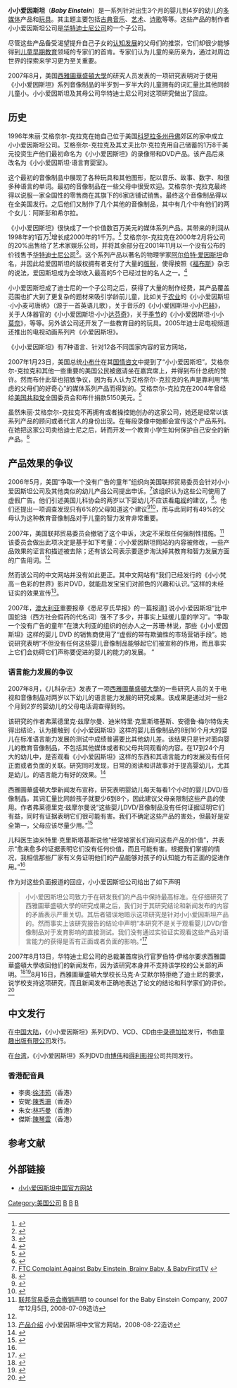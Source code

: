 '''小小爱因斯坦'''（'''''Baby Einstein'''''）是一系列针对出生3个月的婴儿到4岁的幼儿的[[多媒体|多媒体]]产品和[[玩具|玩具]]。其主题主要包括[[古典音乐|古典音乐]]、[[艺术|艺术]]、[[诗歌|诗歌]]等等。这些产品的制作者小小爱因斯坦公司是[[华特迪士尼公司|华特迪士尼公司]]的一个子公司。

尽管这些产品备受渴望提升自己子女的[[認知發展論|认知发展]]的父母们的推崇，它们却很少能够得到[[儿童早期教育|儿童早期教育]]领域的专家们的首肯。专家们认为儿童的亲历亲为，通过对周边世界的探索来学习更为至关重要。

2007年8月，美国[[西雅圖華盛頓大學|西雅圖華盛頓大學]]的研究人员发表的一项研究表明对于使用《小小爱因斯坦》系列音像制品的半岁到一岁半大的儿童拥有的词汇量比其他同龄儿童小。小小爱因斯坦及其母公司华特迪士尼公司对这项研究做出了回应。

{{Infobox person
| name                  = Julie Aigner-Clark
| image                 =  
| caption               =  
| birth_name             = Julie Aigner
| birth_date             = {{Birth date and age|df=yes|1947|02|16}}
| birth_place            = 
| occupation            = Actress
| yearsactive           = 
| domesticpartner       = 
}}

== 历史 ==
1996年朱丽·艾格奈尔-克拉克在她自己位于美国[[科罗拉多州|科罗拉多州]][[丹佛|丹佛]]郊区的家中成立小小爱因斯坦公司。艾格奈尔-克拉克及其丈夫比尔·克拉克用自己储蓄的1万8千美元投资生产他们最初命名为《小小爱因斯坦》的录像带和DVD产品。该产品后来改名为《小小爱因斯坦·语言育婴室》。

这个最初的音像制品中展现了各种玩具和其他图形，配以音乐、故事、数字、和很多种语言的单词。最初的音像制品在一些父母中很受欢迎。艾格奈尔-克拉克最终得以说服一家全国性的零售商在其旗下的6家店铺试销售。最终这个音像制品得以在全美国发行。之后他们又制作了几个其他的音像制品，其中有几个中有他们的两个女儿：阿斯彭和希尔拉。

《小小爱因斯坦》很快成了一个价值数百万美元的媒体系列产品。其带来的利润从1998年的1百万<ref>{{cite journal|journal=Denver Post| title=婴儿音像制品带来巨大利润，一个母亲把“爱因斯坦”变成百万美元企业| author=Eric Hubler| date=1999-03-12}}</ref>增长成2000年的1千万。<ref>{{cite journal|title=婴儿潮：立特尔顿的妇女的音像制品热销| journal=丹佛邮报| date=2001-05-30|author=Daisy Whitney}}</ref> 艾格奈尔-克拉克在2000年2月将公司的20%出售给了艺术家娱乐公司{{le|Artisan Entertainment}}，并将其余部分在2001年11月以一个没有公布的价钱售予[[华特迪士尼公司|华特迪士尼公司]]<ref>{{cite news|title=Artisan Entertainment Acquires Rights to Distribute Branded Developmental Series From The Baby Einstein Company| date=2000-02-10| publisher=Business Wire}}</ref>。这个系列产品以著名的物理学家[[阿尔伯特·爱因斯坦|阿尔伯特·爱因斯坦]]命名，并因此给爱因斯坦的版权拥有者支付了大量的[[版税|版税]]，使得按照《[[福布斯|福布斯]]》杂志的说法，爱因斯坦成为全球收入最高的5个已经过世的名人之一。<ref>{{cite journal|url=http://www.smh.com.au/news/music/cobain-is-the-new-elvis/2006/10/25/1161699375968.html|title=Cobain is the new Elvis (Most earning dead celebrities)|publisher=Sydney Morning Herald|date=2006-10-25|accessdate=2008-08-13|author=(Reuters)|archive-date=2008-09-05|archive-url=https://web.archive.org/web/20080905014203/http://www.smh.com.au/news/music/cobain-is-the-new-elvis/2006/10/25/1161699375968.html|dead-url=no}}</ref>

小小爱因斯坦成了迪士尼的一个子公司之后，获得了大量的制作经费，其产品覆盖范围也扩大到了更复杂的题材来吸引学龄前儿童，比如关于[[农业|农业]]的《小小爱因斯坦·小小麦可唐纳》（源于一首英语儿歌），关于音乐的《小小爱因斯坦·小小[[约翰·塞巴斯蒂安·巴赫|巴赫]]》，关于人体器官的《小小爱因斯坦·小小[[达芬奇|达芬奇]]》，关于[[季节|季节]]的《小小爱因斯坦·小小[[莫奈|莫奈]]》，等等。另外该公司还开发了一些教育目的的玩具。2005年迪士尼电视频道还推出的电视动画系列片《小爱因斯坦》。

《小小爱因斯坦》有7种语言、针对12各不同国家内容的官方网站，

2007年1月23日，美国总统[[小布什|小布什]]在其[[国情咨文|国情咨文]]中提到了“小小爱因斯坦”。艾格奈尔-克拉克和其他一些重要的美国公民被邀请坐在嘉宾席上，并得到布什总统的赞许。然而布什此举也招致争议，因为有人认为艾格奈尔-克拉克的名声是靠利用“焦虑的父母们的好奇心”的媒体系列产品而得到的。艾格奈尔-克拉克在2004年曾经给[[美国共和党|美国共和党]]全国委员会和布什捐款5150美元。<ref>{{cite web|url=http://www.slate.com/id/2158226/|title=Bush's Baby Einstein Gaffe|date=2007-01-24|publisher=Slate|author=Timothy Noah|access-date=2008-08-22|archive-date=2011-01-24|archive-url=https://web.archive.org/web/20110124185733/http://www.slate.com/id/2158226/|dead-url=no}}</ref>

虽然朱丽·艾格奈尔-克拉克不再拥有或者操控她创办的这家公司，她还是经常以该系列产品的顾问或者代言人的身份出现。在每段录像中她都会宣传这个产品系列。在她把这家公司卖给迪士尼之后，转而开发一个教育小学生如何保护自己安全的新产品。<ref>{{cite web| url=http://www.cbsnews.com/stories/2005/06/23/earlyshow/living/money/main703820.shtml| title=《小小爱因斯坦》之后：公司创办人的下一步| date=2005-06-24| publisher=CBSnews.com| author=(CBS)| access-date=2008-08-22| archive-date=2011-12-22| archive-url=https://web.archive.org/web/20111222030005/http://www.cbsnews.com/stories/2005/06/23/earlyshow/living/money/main703820.shtml}}</ref>

== 产品效果的争议 ==
2006年5月，美国“争取一个没有广告的童年”组织向美国联邦贸易委员会针对小小爱因斯坦公司及其他类似的幼儿产品公司提出申诉。<ref>[http://www.commercialfreechildhood.org/babyvideos/ftccomplaint.htm FTC Complaint Against Baby Einstein,  Brainy Baby, & BabyFirstTV] {{webarchive|url=https://web.archive.org/web/20110719054418/http://www.commercialfreechildhood.org/babyvideos/ftccomplaint.htm |date=2011-07-19 }}</ref>该组织认为这些公司使用了虚假广告。他们引述美国儿科协会的两岁以下婴幼儿不应该看[[电视|电视]]的建议，<ref>{{cite journal|url=http://aappolicy.aappublications.org/cgi/content/full/pediatrics;107/2/423 |author=美国儿科协会, Committee on Public Education |title=儿童、青少年和电视（政策声明） |journal=儿科学 |volume=107 |pages=423–426 |doi=10.1542/peds. 107.2.423 |pmid=11158483 |date=2001年2月 |deadurl=yes |archiveurl=https://web.archive.org/web/20100706012200/http://aappolicy.aappublications.org/cgi/content/full/pediatrics%3B107/2/423 |archivedate=2010-07-06 }}</ref>。他们还提出一项调查发现只有6%的父母知道这个建议<ref>{{cite web| url=http://mothering.com/guest_editors/kids_commercialism/kids_commercialism.html| title=把图书带回图书节| publisher=母亲杂志| accessdate=2007-08-13| author=Josh Golin| date=2007年1月| archive-date=2007-08-12| archive-url=https://web.archive.org/web/20070812174744/http://www.mothering.com/guest_editors/kids_commercialism/kids_commercialism.html| dead-url=yes}}</ref><ref>{{cite web |url=http://www.kff.org/entmedia/entmedia121405pkg.cfm |title=关于婴幼儿和学龄前儿童教育媒体的新报告 |author=Michelle M. Garrison and Dimitri A. Christakis |publisher=凯瑟家庭基金会 |accessdate=2007-08-13 |archive-date=2007-09-02 |archive-url=https://web.archive.org/web/20070902235706/http://www.kff.org/entmedia/entmedia121405pkg.cfm |dead-url=no }}</ref>，而与此同时有49%的父母认为这种教育音像制品对于儿童的智力发育非常重要。 

2007年，美国联邦贸易委员会撤销了这个申诉，决定不采取任何强制性措施。<ref name=FTCClosingLetter>[http://www.ftc.gov/os/closings/staff/071205einst.pdf 联邦贸易委员会撤销声明] {{Wayback|url=http://www.ftc.gov/os/closings/staff/071205einst.pdf |date=20130303163803 }} to counsel for the Baby Einstein Company, 2007年12月5日, 2008-07-09造访</ref>该委员会做出此项决定是基于如下考量：小小爱因斯坦网站的内容被修改，一些产品效果的证言和描述被去除；还有该公司表示要逐步淘汰掉其教育和智力发展方面的广告用词。<ref name=FTCClosingLetter/>

然而该公司的中文网站并没有如此更正。其中文网站有“我们已经发行的《小小梵高－色彩的世界》影片DVD，就能启发宝宝们对颜色的兴趣和认识。”这样的未经证实的效果宣传<ref>[http://www.babyeinstein.com/cn/OurProducts.shtml 产品介绍] {{webarchive|url=https://web.archive.org/web/20080312120653/http://www.babyeinstein.com/cn/Ourproducts.shtml |date=2008-03-12 }}小小爱因斯坦中文官方网站，2008-08-22造访</ref>。

2007年，[[澳大利亚|澳大利亚]]重要报章《悉尼亨氏早报》的一篇报道[http://www.smh.com.au/articles/2007/08/08/1186530417099.html] {{Wayback|url=http://www.smh.com.au/articles/2007/08/08/1186530417099.html |date=20131108033229 }}说小小爱因斯坦“比中国蛇油（西方社会假药的代名词）强不了多少，并事实上延缓儿童的学习”。“争取一个没有广告的童年”在澳大利亚的组织的创办人之一苏珊·林说，那些《小小爱因斯坦》这样的婴儿 DVD 的销售商使用了“虚假的带有欺骗性的市场营销手段”。她说研究表明“不但没有任何这些婴儿音像制品能够起它们被宣称的作用，而且事实上它们会妨碍它们声称要促进的婴儿的能力的发展。 ”

=== 语言能力发展的争议 ===
2007年8月，《儿科杂志》发表了一项[[西雅圖華盛頓大學|西雅圖華盛頓大學]]的一些研究人员的关于电视和音像制品对两岁以下幼儿的语言能力发展的研究成果。该成果是通过对一些2个月到2岁的婴幼儿的父母电话调查得到的。

该研究的作者弗莱德里克·兹摩尔曼、迪米特里·克里斯塔基斯、安德鲁·梅尔特佐夫得出结论，认为接触到《小小爱因斯坦》这样的婴儿音像制品的8到16个月大的婴儿在标准语言能力发展的测试中成绩普遍要比其他幼儿差。该结果只是针对面向婴儿的教育音像制品，不包括其他媒体或者和父母共同观看的内容。在17到24个月大的幼儿中，是否观看《小小爱因斯坦》这样的东西和其语言能力的发展没有任何正面或者负面的关联。研究同时发现，日常的阅读和讲故事对于提高婴幼儿，尤其是幼儿，的语言能力有好的效果。<ref>{{cite journal| author=F. J. Zimmerman, D.A. Christakis, and A.N. Meltzoff| title=媒体观看和两岁以下孩子的语言能力发展的关联| journal=儿科杂志| date=2007-08-07| url=http://extras.mnginteractive.com/live/media/site36/2007/0817/20070817_071817_Zimmermanetal__Associations_JPed07.pdf| doi=10.1016/j.jpeds.2007.04.071| format=PDF| access-date=2008-08-23| archive-date=2020-10-30| archive-url=https://web.archive.org/web/20201030011709/http://extras.mnginteractive.com/live/media/site36/2007/0817/20070817_071817_zimmermanetal__associations_jped07.pdf| dead-url=yes}}</ref> 

西雅圖華盛頓大學新闻发布宣称，研究表明婴幼儿每天每看1个小时的婴儿DVD/音像制品，其词汇量比同龄孩子就要少6到8个，因此建议父母亲限制这些产品的使用。作者弗莱德里克·兹摩尔曼说“这些婴儿DVD/音像制品没有任何证据证明它们有益，同时有证据表明它们很可能有害。我们不确定这些产品的害处，但最好是安全第一，父母应该尽量少用。”<ref name="wu"> {{cite web|url=http://uwnews.washington.edu/ni/article.asp?articleID=35898 |author=Joel Schwartz |date=2007-08-07 |title=婴儿DVD/音像制品可能妨碍而不是促进婴儿的语言能力发展 |publisher=西雅圖華盛頓大學 (新闻发布) |deadurl=yes |archiveurl=https://web.archive.org/web/20070818223741/http://uwnews.washington.edu/ni/article.asp?articleID=35898 |archivedate=2007-08-18 }}</ref>

儿科医生迪米特里·克里斯塔基斯说他“经常被家长们询问这些产品的价值”，并表示“愈来愈多的证据表明它们没有任何价值，而且可能有害。根据我们掌握的情况，我相信那些厂家有义务证明他们的产品能够对孩子的认知能力有正面的促进作用。”<ref name="wu"/>

作为对这些负面报道的回应，小小爱因斯坦公司给出了如下声明

<blockquote>小小爱因斯坦公司致力于在研发我们的产品中保持最高标准。在仔细研究了西雅圖華盛頓大學的研究成果之后，我们对于其研究结论和新闻发布的内容的矛盾表示严重关切。其后者错误地暗示这项研究是针对小小爱因斯坦产品的。然而事实上该研究报告的结论中声明“本研究不是关于观看婴儿DVD/音像制品对于发育影响的直接测试。我们没有通过实验证实观看这些产品对语言能力的获得是否有正面或者负面的影响。”<ref>{{cite web | url=http://www.thedenverchannel.com/news/13853586/detail.html | title=针对婴儿音像制品的研究发现电视看得越多，词汇量越小 | publisher=TheDenverChannel.com | author=Theresa Marchetta | date=2007-08-08 | accessdate=2007-08-13 | archive-url=https://web.archive.org/web/20070926235429/http://www.thedenverchannel.com/news/13853586/detail.html | archive-date=2007-09-26 | dead-url=yes }}</ref></blockquote>

2007年8月13日，华特迪士尼公司的总裁兼首席执行官罗伯特·伊格尔要求西雅圖華盛頓大學收回他们的新闻发布，因为该研究本身并不支持该学校的公关部的声明。<ref>{{cite web|url=http://www.babyeinstein.com/Common/Documents/BobIgerPressRelease.pdf |title=华特迪士尼公司要求西雅圖華盛頓大學收回误导性报道 |date=2007-08-13 |publisher=Baby Einstein press release |author=Robert A. Iger |format=PDF |deadurl=yes |archiveurl=https://web.archive.org/web/20070928033923/http://www.babyeinstein.com/Common/Documents/BobIgerPressRelease.pdf |archivedate=2007-09-28 }}</ref><ref>{{cite web|url=http://consumerist.com/consumer/take-it-back/walt-disney-demands-retraction-from-university-of-washington-over-baby-einstein-video-press-release-289008.php|title=华特迪士尼公司要求西雅圖華盛頓大學收回关于小小爱因斯坦的报道|accessdate=2007-08-13|publisher=Consumerist.com|date=2007-08-13|author=Meg Marco|archive-url=https://web.archive.org/web/20070927235011/http://consumerist.com/consumer/take-it-back/walt-disney-demands-retraction-from-university-of-washington-over-baby-einstein-video-press-release-289008.php|archive-date=2007-09-27|dead-url=yes}}</ref>8月16日，西雅圖華盛頓大學校长马克·A·艾默尔特拒绝了迪士尼的要求，说学校支持这项研究，而且新闻发布正确地表达了论文的结论和科学家们的评价。<ref>{{cite web|url=http://uwnews.washington.edu/ni/article.asp?articleID=36148|title=華盛頓大學拒绝迪士尼的要求|publisher=Washington Universitypress release|date=2007-08-16|access-date=2008-08-23|archive-date=2012-04-19|archive-url=https://web.archive.org/web/20120419174415/http://uwnews.washington.edu/ni/article.asp?articleID=36148|dead-url=yes}}</ref>

== 中文发行 ==
在[[中国大陆|中国大陆]]，《小小爱因斯坦》系列DVD、VCD、CD由[[中录德加拉|中录德加拉]]发行，书由[[童趣出版有限公司|童趣出版有限公司]]发行。

在[[台湾|台湾]]，《小小爱因斯坦》系列DVD由[[博伟|博伟]]和[[得利影視|得利影視]]公司共同发行。
=== 香港配音員 ===
*李奧:[[徐沛筠|徐沛筠]]（香港）
*安妮:[[陳秀珊|陳秀珊]]（香港）
*朱女:[[林巧曼|林巧曼]]（香港）
*傑斯:[[陳琴雲|陳琴雲]]（香港）

== 参考文献 ==
<div class="references-small">
<references />
</div>

== 外部链接 ==
* [http://www.disney.com.cn/babyeinstein 小小爱因斯坦中国官方网站] {{Wayback|url=http://www.disney.com.cn/babyeinstein |date=20090427094048 }}

[[Category:美国公司|Category:美国公司]]
[[Category:華特迪士尼公司子公司|B]]
[[Category:迪士尼跨媒體製作|B]]
[[Category:学前教育|B]]